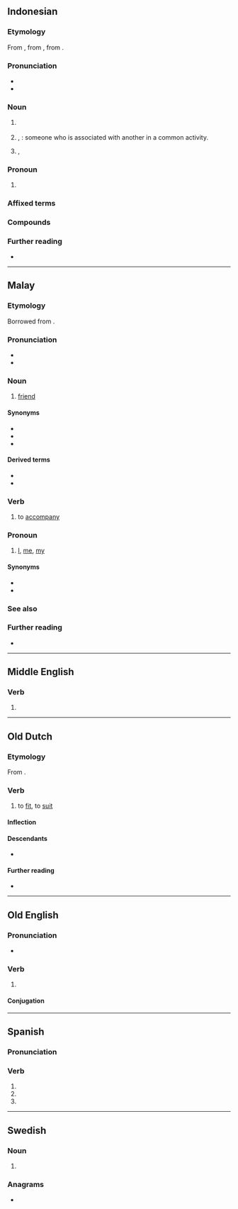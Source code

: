 {{also|témán}}
==Indonesian==

===Etymology===
From {{inh|id|ms|teman}}, from {{inh|id|ms-cla|teman}}, from {{der|id|ta|தமன்||friend; relative}}.

===Pronunciation===
* {{IPA|id|[təˈman]}}
* {{hyphenation|id|tê|man}}

===Noun===
{{id-noun|head=têman|pl=teman-teman}}

# {{l|en|friend}}
#: {{ux|id|Kemarin saya pergi ke rumah '''teman'''.|translation=I went to a friend's house yesterday.}}
#: {{syn|id|bendu|dongan|handai|handai tolan|kamerad|kanca|kanti|karib|kawan|kenalan|kolega|kontak|mitra|perepat|rafik|rekan|sahabat|saki|sejawat|sekutu|sobat|sohib|tolan}}
# {{l|en|associate}}, {{l|en|partner}}: someone who is associated with another in a common activity.
#: {{syn|id|lawan}}
# {{l|en|complement}}, {{l|en|supplement}}
#: {{syn|id|pelengkap}}

===Pronoun===
{{head|id|pronoun|head=têman|}}

# {{lb|id|colloquial|dialect}} {{n-g|First person singular pronoun.}}
#: {{syn|id|aku|saya}}

===Affixed terms===
{{der4|id|
| berteman
| menemani
| peneman
| pertemanan
|}}

===Compounds===
{{der4|id|
| teman hidup
| teman nasi
| teman sejawat
|}}

===Further reading===
* {{R:KBBI Daring}}

----

==Malay==

===Etymology===
Borrowed from {{bor|ms|ta|தமன்}}.

===Pronunciation===
* {{IPA|ms|/təman/}}
* {{rhymes|ms|əman|man|an}}

===Noun===
{{ms-noun|j=تمن}}

# [[friend]] {{qualifier|person whose company one enjoys}}

====Synonyms====
* {{l|ms|kawan}}
* {{l|ms|rakan}}
* {{l|ms|sahabat}}

====Derived terms====
* {{l|ms|teman lelaki}}
* {{l|ms|teman wanita}}

===Verb===
{{head|ms|verb|used in the form|menemani}}

# to [[accompany]]

===Pronoun===
{{ms-pronoun|j=تمن}}

# [[I]], [[me]], [[my]]

====Synonyms====
* {{l|ms|aku}}
* {{l|ms|saya}}

===See also===
{{ms-personal pronouns}}

===Further reading===
* {{R:PRPM}}

----

==Middle English==

===Verb===
{{head|enm|verb}}

# {{alt form|enm|temen|id=bear|t=to give birth, to support}}

----

==Old Dutch==

===Etymology===
From {{inh|odt|gem-pro|*temaną}}.

===Verb===
{{odt-verb}}

# to [[fit]], to [[suit]]

====Inflection====
{{rfinfl|odt|verb}}{{cln|odt|class 4 strong verbs}}

====Descendants====
* {{desc|dum|tēmen}}

====Further reading====
* {{R:ONW|2013}}

----

==Old English==

===Pronunciation===
* {{ang-IPA|tēman}}

===Verb===
{{ang-verb|tēman}} {{tlb|ang|Anglian}}

# {{alternative form of|ang|tīeman}}

====Conjugation====
{{ang-conj|tēman<w1>}}

----

==Spanish==

===Pronunciation===
{{es-IPA}}

===Verb===
{{head|es|verb form}}

# {{es-verb form of|ending=er|mood=imperative|pers=2|formal=yes|number=plural|temer}}
# {{es-verb form of|ending=er|mood=subjunctive|tense=present|pers=2|formal=yes|number=plural|temer}}
# {{es-verb form of|ending=er|mood=subjunctive|tense=present|pers=3|number=plural|temer}}

----

==Swedish==

===Noun===
{{head|sv|noun form}}

# {{sv-noun-form-indef-pl|tema}}

===Anagrams===
* {{anagrams|sv|a=aemnt|manet|maten|menat|metan}}